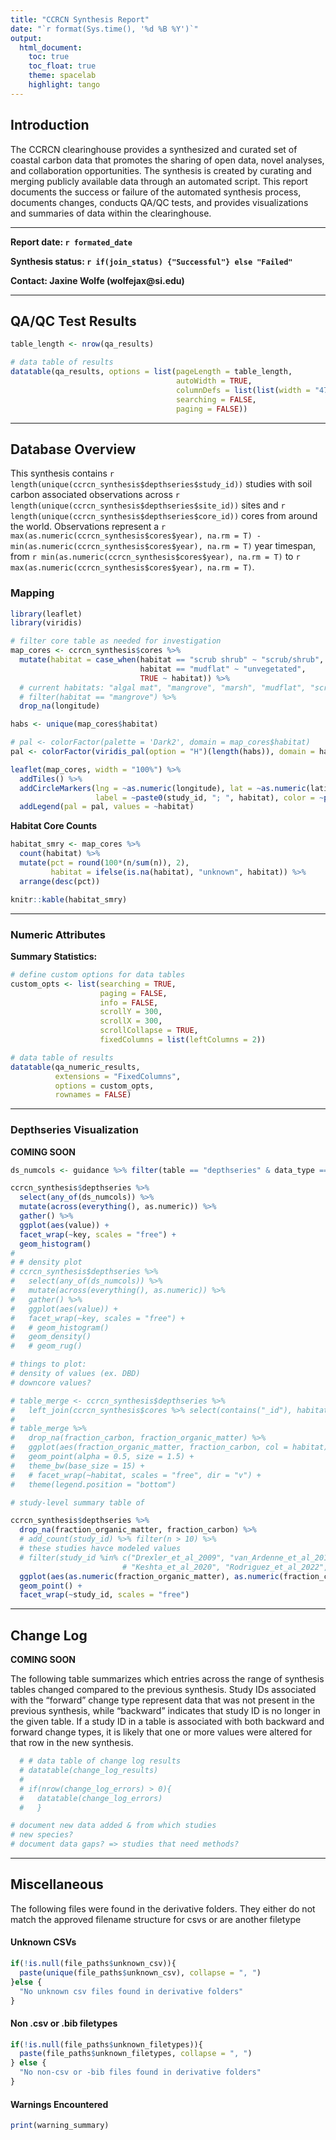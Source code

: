 ```yaml
---
title: "CCRCN Synthesis Report"
date: "`r format(Sys.time(), '%d %B %Y')`"
output:
  html_document:
    toc: true
    toc_float: true
    theme: spacelab
    highlight: tango
---
```

  
## Introduction 
The CCRCN clearinghouse provides a synthesized and curated set of coastal carbon data that promotes the sharing of open data, novel analyses, and collaboration opportunities. The synthesis is created by curating and merging publicly available data through an automated script. This report documents the success or failure of the automated synthesis process, documents changes, conducts QA/QC tests, and provides visualizations and summaries of data within the clearinghouse. 

***

**Report date: `r formated_date`**

**Synthesis status: `r if(join_status) {"Successful"} else "Failed"`**

**Contact: Jaxine Wolfe (wolfejax@si.edu)**

***

## QA/QC Test Results

```r

table_length <- nrow(qa_results)

# data table of results 
datatable(qa_results, options = list(pageLength = table_length,
                                     autoWidth = TRUE,
                                     columnDefs = list(list(width = "47%", targets = c(1,2))),
                                     searching = FALSE,
                                     paging = FALSE))

```

***
## Database Overview

This synthesis contains `r length(unique(ccrcn_synthesis$depthseries$study_id))` studies with soil carbon associated observations across `r length(unique(ccrcn_synthesis$depthseries$site_id))` sites and `r length(unique(ccrcn_synthesis$depthseries$core_id))` cores from around the world. Observations represent a `r max(as.numeric(ccrcn_synthesis$cores$year), na.rm = T) - min(as.numeric(ccrcn_synthesis$cores$year), na.rm = T)` year timespan, from `r min(as.numeric(ccrcn_synthesis$cores$year), na.rm = T)` to `r max(as.numeric(ccrcn_synthesis$cores$year), na.rm = T)`.

### Mapping 

```r

library(leaflet)
library(viridis)

# filter core table as needed for investigation
map_cores <- ccrcn_synthesis$cores %>%
  mutate(habitat = case_when(habitat == "scrub shrub" ~ "scrub/shrub",
                             habitat == "mudflat" ~ "unvegetated", 
                             TRUE ~ habitat)) %>% 
  # current habitats: "algal mat", "mangrove", "marsh", "mudflat", "scrub shrub", "seagrass", "swamp", "unvegetated", "upland"
  # filter(habitat == "mangrove") %>% 
  drop_na(longitude) 

habs <- unique(map_cores$habitat)

# pal <- colorFactor(palette = 'Dark2', domain = map_cores$habitat)
pal <- colorFactor(viridis_pal(option = "H")(length(habs)), domain = habs)

leaflet(map_cores, width = "100%") %>%
  addTiles() %>%
  addCircleMarkers(lng = ~as.numeric(longitude), lat = ~as.numeric(latitude), radius = 1,
                   label = ~paste0(study_id, "; ", habitat), color = ~pal(habitat)) %>%
  addLegend(pal = pal, values = ~habitat)

```

**Habitat Core Counts**
```r
habitat_smry <- map_cores %>% 
  count(habitat) %>% 
  mutate(pct = round(100*(n/sum(n)), 2),
         habitat = ifelse(is.na(habitat), "unknown", habitat)) %>% 
  arrange(desc(pct))

knitr::kable(habitat_smry)
```

***

### Numeric Attributes

**Summary Statistics:**
```r
# define custom options for data tables
custom_opts <- list(searching = TRUE,
                    paging = FALSE,
                    info = FALSE,
                    scrollY = 300,
                    scrollX = 300,
                    scrollCollapse = TRUE,
                    fixedColumns = list(leftColumns = 2))

# data table of results 
datatable(qa_numeric_results,
          extensions = "FixedColumns",
          options = custom_opts,
          rownames = FALSE)

```

***

### Depthseries Visualization

**COMING SOON**

```r
ds_numcols <- guidance %>% filter(table == "depthseries" & data_type == "numeric") %>% distinct(attribute_name) %>% pull(attribute_name)

ccrcn_synthesis$depthseries %>%
  select(any_of(ds_numcols)) %>%
  mutate(across(everything(), as.numeric)) %>%
  gather() %>%
  ggplot(aes(value)) +
  facet_wrap(~key, scales = "free") +
  geom_histogram()
# 
# # density plot
# ccrcn_synthesis$depthseries %>%
#   select(any_of(ds_numcols)) %>%
#   mutate(across(everything(), as.numeric)) %>% 
#   gather() %>%
#   ggplot(aes(value)) +
#   facet_wrap(~key, scales = "free") +
#   # geom_histogram()
#   geom_density()
#   # geom_rug()
```


```r

# things to plot:
# density of values (ex. DBD)
# downcore values?

# table_merge <- ccrcn_synthesis$depthseries %>% 
#   left_join(ccrcn_synthesis$cores %>% select(contains("_id"), habitat))
# 
# table_merge %>% 
#   drop_na(fraction_carbon, fraction_organic_matter) %>% 
#   ggplot(aes(fraction_organic_matter, fraction_carbon, col = habitat)) +
#   geom_point(alpha = 0.5, size = 1.5) +
#   theme_bw(base_size = 15) + 
#   # facet_wrap(~habitat, scales = "free", dir = "v") +
#   theme(legend.position = "bottom")

# study-level summary table of

```

```r

ccrcn_synthesis$depthseries %>% 
  drop_na(fraction_organic_matter, fraction_carbon) %>% 
  # add_count(study_id) %>% filter(n > 10) %>%
  # these studies havce modeled values
  # filter(study_id %in% c("Drexler_et_al_2009", "van_Ardenne_et_al_2018", "Ceron-Breton_et_al_2011",
                         # "Keshta_et_al_2020", "Rodriguez_et_al_2022", "Hamzeh_and_lahijani_2022")) %>%
  ggplot(aes(as.numeric(fraction_organic_matter), as.numeric(fraction_carbon))) + 
  geom_point() + 
  facet_wrap(~study_id, scales = "free")

```


***

## Change Log

**COMING SOON**

The following table summarizes which entries across the range of synthesis tables changed compared to the previous synthesis. Study IDs associated with the "forward" change type represent data that was not present in the previous synthesis, while "backward" indicates that study ID is no longer in the given table. If a study ID in a table is associated with both backward and forward change types, it is likely that one or more values were altered for that row in the new synthesis. 

```r

  # # data table of change log results 
  # datatable(change_log_results)
  # 
  # if(nrow(change_log_errors) > 0){
  #   datatable(change_log_errors)
  #   }

# document new data added & from which studies
# new species?
# document data gaps? => studies that need methods?
```

***

## Miscellaneous
The following files were found in the derivative folders. They either do not match the approved filename structure for csvs or are another filetype

#### Unknown CSVs

```r

if(!is.null(file_paths$unknown_csv)){
  paste(unique(file_paths$unknown_csv), collapse = ", ")
}else {
  "No unknown csv files found in derivative folders"
}

```

#### Non .csv or .bib filetypes

```r

if(!is.null(file_paths$unknown_filetypes)){
  paste(file_paths$unknown_filetypes, collapse = ", ")
} else {
  "No non-csv or -bib files found in derivative folders"
}
```

#### Warnings Encountered

```r
print(warning_summary)
```
